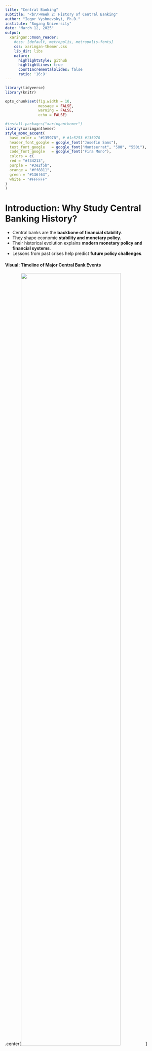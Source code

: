 ```yaml
---
title: "Central Banking"
subtitle: "<br/>Week 2: History of Central Banking"
author: "Iegor Vyshnevskyi, Ph.D."
institute: "Sogang University"
date: "March 12, 2025"
output:
  xaringan::moon_reader:
    #css: [default, metropolis, metropolis-fonts]
    css: xaringan-themer.css
    lib_dir: libs
    nature:
      highlightStyle: github
      highlightLines: true
      countIncrementalSlides: false
      ratio: '16:9'
---
```


<style>
@media print{
  body, html, .remark-slides-area, .remark-notes-area {
    height: 100% !important;
    width: 100% !important;
    overflow: visible;
    display: inline-block;
    }
</style>

<style type="text/css">
.remark-slide-content {
    font-size: 38px;
    padding: 1em 4em 1em 4em;
}
</style>

<style type="text/css">
.my-one-page-font {
  font-size: 32px;
}
</style>

</style>

<style type="text/css">
.my-one-page-font-table {
  font-size: 28px;
}
</style>


```r
library(tidyverse)
library(knitr)

opts_chunk$set(fig.width = 10, 
               message = FALSE, 
               warning = FALSE,
               echo = FALSE)
```

```r
#install.packages("xaringanthemer")
library(xaringanthemer)
style_mono_accent(
  base_color = "#135978", # #1c5253 #135978
  header_font_google = google_font("Josefin Sans"),
  text_font_google   = google_font("Montserrat", "500", "550i"),
  code_font_google   = google_font("Fira Mono"),
  colors = c(
  red = "#f34213",
  purple = "#3e2f5b",
  orange = "#ff8811",
  green = "#136f63",
  white = "#FFFFFF"
)
)
```

# **Introduction: Why Study Central Banking History?**
- Central banks are the **backbone of financial stability**.
- They shape economic **stability and monetary policy**.
- Their historical evolution explains **modern monetary policy and financial systems**.
- Lessons from past crises help predict **future policy challenges**.


#### **Visual:** Timeline of Major Central Bank Events

<div>
.center[<img src="central_bank_timeline.png" height="80%" width="80%">]

<div style="font-size: 12px; text-align: center; margin-top: 20px;">
</div>

---

# **Early Central Banks (17th-19th Century)**

- **Swedish Riksbank (1668):** The world's first central bank.
- **Bank of England (1694):** Created to finance wars and issue standardized banknotes.
- **Banque de France (1800):** Established by Napoleon to stabilize the French franc.
- **Role:** Early banks combined **public policy** & **private financial services**.

#### **Visual:** Image of early banknotes *(Bank of England first notes)*

<div>
.center[<img src="i-004.jpg" height="40%" width="40%">]

<div style="font-size: 12px; text-align: center; margin-top: 20px;">
</div>
Source: [BoE](https://www.bankofengland.co.uk/museum/online-collections/banknotes/early-banknotes)

---

# **Case Study: The Bank of England (1694)**
- Founded to fund England’s war against France.

- First to issue standardized **banknotes**.

- Became the **lender of last resort** by the 19th century.

- Set **modern central banking precedents**.

#### **Table: Early Central Banks and Their Functions**

| Bank                | Year Founded | Key Function       |
|--------------------|-------------|-------------------|
| Swedish Riksbank  | 1668        | Currency Issuance |
| Bank of England   | 1694        | Debt Management   |
| Banque de France  | 1800        | Currency Stability |

---

# **The Gold Standard and Central Banking (19th-20th Century)**

- **Gold Standard (1870s-1914):** Currencies pegged to **gold reserves**.

- Provided **long-term price stability** but restricted monetary flexibility.

- Central banks had to maintain **gold convertibility**.

- Collapsed during **WWI** due to war-time spending needs.


#### But, consider a crude measure of financial stability: the frequency of banking crises. 
- From 1880 to 1933, there were at least 5 full-fledged banking panics: 1893, 1907, 1930, 1931, and 1933. 

- Including the savings and loan crisis of the 1980s, in the past half century, there have been two.

---

# **The Gold Standard and Central Banking (19th-20th Century)** (cont'd)

#### **Visual:** Graph of Gold Standard Stability *(inflation volatility vs. fiat era)*

<div style="display: flex; justify-content: center; align-items: center;">

  <div style="flex: 1; text-align: center;">
    <img src="image-asset.png" style="max-width: 80%; height: auto;">
    <div style="font-size: 12px; text-align: center; margin-top: 10px;">
      Annual Consumer Price Inflation, 1880 to 2016
    </div>
  </div>

  <div style="flex: 1; text-align: center;">
    <img src="image-asset-2.png" style="max-width: 80%; height: auto;">
    <div style="font-size: 12px; text-align: center; margin-top: 10px;">
      Annual GNP (i.e., econ) Growth, 1880-2016
    </div>
  </div>

</div>

Source: [Why a gold standard is a very bad idea](https://www.moneyandbanking.com/commentary/2016/12/14/why-a-gold-standard-is-a-very-bad-idea)


???

In his 2012 lecture Origins and Mission of the Federal Reserve, then-Federal Reserve Board Chair Ben Bernanke identifies four fundamental problems with the gold standard:

When the central bank fixes the dollar price of gold, rather than the price of goods we consume, fluctuations in the dollar price of goods replace fluctuations in the market price of gold.
Since prices are tied to the amount of money in the economy, which is linked to the supply of gold, inflation depends on the rate that gold is mined.
When the gold standard is used at home and abroad, it is an exchange rate policy in which international transactions must be settled in gold.
Digging gold out of one hole in the ground (a mine) to put it into another hole in the ground (a vault) wastes resources.

---

# **The Federal Reserve System (1913)**
- U.S. lacked a **central bank** for most of the 19th century.
- **Panic of 1907** → Showed need for a lender of last resort.
- **Federal Reserve Act (1913)** → Created the Federal Reserve System.
- Initially focused on **banking stability**, later expanded to **monetary policy**.

#### Fed special features:
- **Decentralized structure** with 12 regional branches.
- **Dual mandate:** Price stability and full employment.
- **Independence** from political influence.
- **'Hybrid ownership'** by states' member banks and Federal Government.

---

# **The Federal Reserve System (1913)** (cont'd)


#### **Visual:** Federal Reserve districts map *(showing its regional branches)*

<div>
.center[<img src="12_fed_reserve_districts.jpg" height="60%" width="60%">]

<div style="font-size: 12px; text-align: center; margin-top: 20px;">
</div>
Source: [Richmond Fed](https://www.richmondfed.org/research/national_economy/macro_minute/2024/which_fed_districts_look_like_us_20240416)

---

# **The Interwar Period (1919-1939)**
- Attempted return to **Gold Standard** failed.
- **The Great Depression (1929)** → Exposed policy weaknesses.
- Central banks lacked tools to prevent **economic downturns**.
- Lesson: Need for **active monetary policy and counter-cyclic measures**.

#### **Table: Central Bank Responses to the Great Depression**

| Country         | Policy Response       | Outcome        |
|----------------|----------------------|---------------|
| USA (Fed)      | Maintained tight money | Worsened Depression |
| UK (BoE)      | Abandoned Gold Standard | Stimulated recovery |
| France (BdF)  | Delayed action         | Prolonged recession |

---

# **The Bretton Woods System (1944-1971)**
- Post-WWII **fixed exchange rate system**.
- Currencies pegged to the **U.S. dollar**, which was convertible to **gold**.
- Created **IMF and World Bank** for global financial stability.
- **Collapsed in 1971** when the U.S. abandoned gold convertibility.

#### **Visual:** Image of Bretton Woods Conference

<div>
.center[<img src="Conf hall with delegates_cropped.jpg" height="50%" width="50%">]

<div style="font-size: 12px; text-align: center; margin-top: 20px;">
</div>
Source: [World Bank](https://www.worldbank.org/en/about/archives/history/exhibits/bretton-woods-monetary-conference.print)

---

# **Post-War Central Banking (1950s-1980s)**
- Shift from **fixed exchange rates** to **monetary targeting**.
- **1970s: Stagflation** (high inflation + unemployment).
- **The Volcker Shock (1979-82)** – Aggressive rate hikes to curb inflation.
- Central banks adopted **inflation-targeting strategies**.

#### **Graph:** Inflation Trends in the 1970s *(showing Fed rate hikes)*

<div>
.center[<img src="Bite-1.jpg" height="45%" width="45%">]

<div style="font-size: 12px; text-align: center; margin-top: 20px;">
</div>
Source: [Three Lessons From the 70s’ Great Inflation](https://www.fixedincomenews.com.au/three-lessons-from-the-70s-great-inflation/)

---

# **The European Central Bank and the Single Supervisory Mechanism**
- **European Central Bank (ECB) founded in 1998** as part of the Economic and Monetary Union.

- Mandate includes **monetary policy for the Eurozone** and **financial stability**.
    - The ECB coordinates Eurozone monetary policy, including setting target interest rates and controlling the supply of the euro common currency. 

- **Single Supervisory Mechanism (SSM) (2014):** Ensures consistent banking supervision across the Eurozone.

- Unique features:
  - Direct supervision of **significant banks**.
  - Works in coordination with national supervisory authorities.
  - Part of the **Banking Union**, along with the Single Resolution Mechanism.

???
#### **Visual:** ECB.

<div>
.center[<img src="ecb.jpg" height="45%" width="45%">]

<div style="font-size: 12px; text-align: center; margin-top: 20px;">
</div>
Source: [europas](http://www.europas.irtea.gr/?page_id=2474)

---

# **Inflation Targeting and Central Bank Independence**

- **Inflation targeting introduced in the 1990s** as a response to economic instability.

- Key principles:
  - Setting explicit inflation targets (e.g., 2% annual inflation).
  - Central banks adjust interest rates to achieve targets.

- **Central Bank Independence:**
  - Allows policy decisions free from political pressure.
  - Proven to enhance economic stability and credibility.

- **Transparency and Accountability:**
  - Regular policy announcements.
  - Clear communication with markets and the public.

---
# **Inflation Targeting and Central Bank Independence** (cont'd)

#### **Visual:** Chart of Inflation Targeting Adoption Worldwide (2014)

<div>
.center[<img src="p2.png" height="60%" width="60%">]

<div style="font-size: 12px; text-align: center; margin-top: 20px;">
</div>
Source: [San Francisco FED](https://www.frbsf.org/research-and-insights/publications/economic-letter/2015/05/inflation-targeting-advanced-developing-countries/)

---

# **The 2008 Global Financial Crisis**
- Central banks **intervened aggressively** to prevent collapse.
- Fed, ECB, and BoE used **quantitative easing** (QE).
- Focus shifted to **financial stability & macroprudential regulation**.
- The role of central banks **expanded beyond traditional monetary policy**.

<div>
.center[<img src="p1.jpg" height="45%" width="45%">]

<div style="font-size: 12px; text-align: center; margin-top: 20px;">
</div>
Source: [WEF](https://www.weforum.org/stories/2018/11/the-next-economic-crisis-could-cause-a-global-conflict-heres-why/)

---
# **The 2008 Global Financial Crisis** (cont'd)

#### **Central Banks balance sheets dynamics**

<div>
.center[<img src="GLOBAL-CENTRALBANKS.jpg" height="50%" width="50%">]

<div style="font-size: 12px; text-align: center; margin-top: 20px;">
</div>
Source: [Reuters](https://www.reuters.com/markets/europe/bank-england-review-may-raise-bar-future-qe-2022-08-12/)


---
# **The 2008 Global Financial Crisis** (cont'd)

#### **Table: Global Central Bank Responses to 2008 Crisis**

| Central Bank  | Policy Action         | Effect        |
|--------------|----------------------|-------------|
| Federal Reserve | QE & Near-zero rates | Stabilized banks |
| ECB          | Liquidity injections  | Eased credit crunch |
| Bank of Japan | Bond-buying programs  | Boosted markets |

---

# **Central Banks and Climate Change**

- **Climate change as a financial stability risk:**
  - Physical risks (natural disasters, extreme weather events).
  - Transition risks (policy shifts, carbon taxes, stranded assets).
  - Liability risks (litigation, reputational damage).

- **Central banks’ role in climate mitigation:**
  - Stress testing financial institutions for climate-related risks.
  - Encouraging green finance and sustainable investments.
  - Research on the macroeconomic impact of climate change.

- **Network for Greening the Financial System (NGFS):**
  - A global coalition of central banks promoting sustainable finance.

---
# **Central Banks and Climate Change** (cont'd)


#### **Visual:** Diagram of Climate-Related Financial Risks vs Central Banks

<div>
.center[<img src="p3.png" height="60%" width="60%">]

<div style="font-size: 12px; text-align: center; margin-top: 20px;">
</div>
Source: [WEF](https://www.weforum.org/stories/2021/05/central-banks-tackling-climate-change-risks/)

---

# **Central Banks and New Technologies**
- **Artificial Intelligence (AI) in Central Banking:**
  - AI-driven forecasting models for monetary policy decisions.
  - Automated regulatory compliance and fraud detection.

- **Digital Currencies and Central Bank Digital Currencies (CBDCs):**
  - Growing interest in **CBDCs** as a secure alternative to private digital assets.
  - Potential impact on **monetary policy transmission and financial inclusion**.
  - Cybersecurity challenges and regulatory concerns.

- **Fintech, Payment Innovations, Regtech and SupTech:**
  - Rise of decentralized finance (**DeFi**) and its implications.
  - Instant payment systems and cross-border transactions.
  - Regulatory technology for compliance and risk management.
  - Supervisory technology for monitoring financial institutions.  

---


# **Discussion Questions**
1. How did central banking evolve from **early financial institutions**?
2. Why did the **gold standard fail**? What were its benefits?
3. How did the **Great Depression** change central banks’ role?
4. What **lessons from past crises** apply to modern central banking?
5. How does the ECB differ from national central banks in monetary policy and supervision?
6. Why is **central bank independence** important for inflation control?
7. How should central banks address **climate-related financial risks**?
8. What are the key challenges of **AI and digital currencies** in central banking?

#### **Activity:** Small-group discussion + case study analysis.

---

# **Conclusion and Key Takeaways**
- Central banks evolved from **debt managers** to **monetary policymakers**.

- Historical events shaped **modern financial functions**.

- Financial crises **expanded central banks’ responsibilities**.

- Today, they focus on **inflation, stability, climate risks, and technological advancements**.

- The future of central banking will be shaped by **AI, digital currencies, and tech innovations**.

---

class: inverse, center, middle

# Any QUESTIONS?

## Thank You!  

---

# Next Class

- (Mar 19) Monetary Policy Frameworks and Unconventional Monetary Policy 
      - The readings will be posted on the course website.

# We expect to have a guest speaker from the Reserve Bank of Malawi.




???

# Taylor Rule for Monetary Policy

\[
i_t = \pi_t + r^*_t + a_{\pi} (\pi_t - \pi^*_t) + a_y (y_t - \bar{y}_t)
\]

- Links interest rates to inflation and output gaps.




1. To print pdf slides
https://stackoverflow.com/questions/54968311/xaringan-export-slides-to-pdf-while-preserving-formatting

pagedown::chrome_print("W1_ME.html") # but not all pictures are visible

2. Option: https://stackoverflow.com/questions/54968311/xaringan-export-slides-to-pdf-while-preserving-formatting

install.packages("remotes")
remotes::install_github("jhelvy/xaringanBuilder")
remotes::install_github("jhelvy/renderthis@v0.0.9")

library(xaringanBuilder)
build_pdf("DVC.html")

3. Option
writeBin(as.raw(c()), "favicon.ico") # create an empty favicon.ico file
install.packages("renderthis")
remotes::install_github('rstudio/chromote')
library(renderthis)

renderthis::to_pdf("W2_CB.html")

getwd()
setwd("C:/Users/Iegor/OneDrive - kdis.ac.kr/Documents/GitHub/Sogang/2025/Spring/Central Banking/Week 2")
